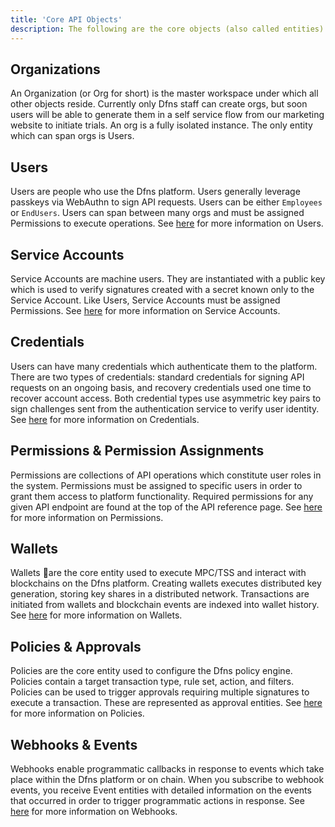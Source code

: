 ```yaml
---
title: 'Core API Objects'
description: The following are the core objects (also called entities) that you will interact with when using the Dfns APIs/SDKs.
---
```





## Organizations

An Organization (or Org for short) is the master workspace under which all other objects reside. Currently only Dfns staff can create orgs, but soon users will be able to generate them in a self service flow from our marketing website to initiate trials. An org is a fully isolated instance. The only entity which can span orgs is Users.

## Users

Users are people who use the Dfns platform. Users generally leverage passkeys via WebAuthn to sign API requests. Users can be either `Employees` or `EndUsers`. Users can span between many orgs and must be assigned Permissions to execute operations. See [here](../api-docs/authentication/user-management) for more information on Users.

## Service Accounts

Service Accounts are machine users. They are instantiated with a public key which is used to verify signatures created with a secret known only to the Service Account. Like Users, Service Accounts must be assigned Permissions. See [here](../api-docs/authentication/service-account-management) for more information on Service Accounts.

## Credentials

Users can have many credentials which authenticate them to the platform. There are two types of credentials: standard credentials for signing API requests on an ongoing basis, and recovery credentials used one time to recover account access. Both credential types use asymmetric key pairs to sign challenges sent from the authentication service to verify user identity. See [here](../api-docs/authentication/credential-management) for more information on Credentials.

## Permissions & Permission Assignments

Permissions are collections of API operations which constitute user roles in the system. Permissions must be assigned to specific users in order to grant them access to platform functionality. Required permissions for any given API endpoint are found at the top of the API reference page. See [here](../api-docs/permissions) for more information on Permissions.

## Wallets

Wallets are the core entity used to execute MPC/TSS and interact with blockchains on the Dfns platform. Creating wallets executes distributed key generation, storing key shares in a distributed network. Transactions are initiated from wallets and blockchain events are indexed into wallet history. See [here](../api-docs/wallets) for more information on Wallets.

## Policies & Approvals

Policies are the core entity used to configure the Dfns policy engine. Policies contain a target transaction type, rule set, action, and filters. Policies can be used to trigger approvals requiring multiple signatures to execute a transaction. These are represented as approval entities. See [here](../api-docs/policy-engine) for more information on Policies.

## Webhooks & Events

Webhooks enable programmatic callbacks in response to events which take place within the Dfns platform or on chain. When you subscribe to webhook events, you receive Event entities with detailed information on the events that occurred in order to trigger programmatic actions in response. See [here](../api-docs/webhooks) for more information on Webhooks.

